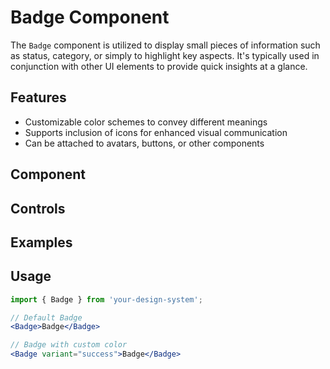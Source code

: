 
<Meta of={BadgeStories} component={Badge} />

# Badge Component

The `Badge` component is utilized to display small pieces of information such as status, category, or simply to highlight key aspects. It's typically used in conjunction with other UI elements to provide quick insights at a glance.

## Features

- Customizable color schemes to convey different meanings
- Supports inclusion of icons for enhanced visual communication
- Can be attached to avatars, buttons, or other components

## Component
<Primary />

## Controls
<Controls />

## Examples

<Canvas>
  <Story of={BadgeStories.Primary} />
  <Story of={BadgeStories.Success} />
  <Story of={BadgeStories.Warning} />
  <Story of={BadgeStories.Danger} />
</Canvas>

## Usage
<div>

```jsx dark
import { Badge } from 'your-design-system';

// Default Badge
<Badge>Badge</Badge>

// Badge with custom color
<Badge variant="success">Badge</Badge>
```

</div>
